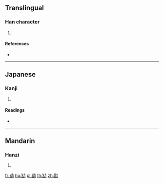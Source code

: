 ==Translingual==

===Han character===
{{Han char|rn=19|rad=力|as=09|sn=11|four=24627|canj=PAKS|ids=⿰皆力}}

# {{defn|Han|sort=力09}}

====References====
* {{Han ref|kx=0148.110|dkj=02387|dj=0333.210|hdz=10375.020|uh=52D3|ud=21203|bh=D46E|bd=54382}}

----

==Japanese==

===Kanji===
{{ja-kanji|grade=|rs=力09}}

# {{defn|lang=ja|sort=力09}}

====Readings====
* {{ja-readings|on=[[かい]] (kai)|kun=[[つとめる]] (tsutomeru)}}

----

==Mandarin==

===Hanzi===
{{cmn-hanzi|pin=[[kài]] ([[kai4]]), [[kān]] ([[kan1]]), [[kàn]] ([[kan4]])|wg=k'ai<sup>4</sup>, k'an<sup>1</sup>, k'an<sup>4</sup>}}

# {{defn|lang=cmn|sort=力09}}

[[fr:勓]]
[[hu:勓]]
[[pl:勓]]
[[th:勓]]
[[zh:勓]]
